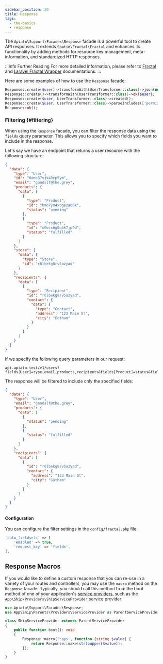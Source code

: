 ```yaml
---
sidebar_position: 20
title: Response
tags:
  - the-basics
  - response
---
```


The `Apiato\Support\Facades\Response` facade is a powerful tool to create API responses.
It extends `Spatie\Fractal\Fractal` and enhances its functionality by
adding methods for resource key management, meta-information, and standardized HTTP responses.

:::info Further Reading
For more detailed information,
please refer to [Fractal](https://fractal.thephpleague.com/transformers/) and [Laravel Fractal Wrapper](https://github.com/spatie/laravel-fractal) documentations.
:::

Here are some examples of how to use the `Response` facade:

```php
Response::create($user)->transformWith(UserTransformer::class)->json(null, 200);
Response::create()->transformWith(UserTransformer::class)->ok($user);
Response::create($user, UserTransformer::class)->created();
Response::create($user, UserTransformer::class)->parseIncludes(['permissions'])->toArray();
Response::ok();
```

### Filtering {#filtering}
When using the `Response` facade, you can filter the response data using the `fields` query parameter.
This allows you to specify which fields you want to include in the response.

Let's say we have an endpoint that returns a user resource with the following structure:
```json
{
  "data": {
    "type": "User",
    "id": "0one37vjk49rp5ym",
    "email": "gandalf@the.grey",
    "products": {
      "data": [
        {
          "type": "Product",
          "id": "bmo7y84xpgeza06k",
          "status": "pending"
        },
        {
          "type": "Product",
          "id": "o0wzxbg0q4k7jp9d",
          "status": "fulfilled"
        }
      ]
    },
    "store": {
      "data": {
        "type": "Store",
        "id": "r6lbekg8rv5ozyad"
      }
    },
    "recipients": {
      "data": [
        {
          "type": "Recipient",
          "id": "r6lbekg8rv5ozyad",
          "contact": {
            "data": {
              "type": "Contact",
              "address": "123 Main St",
              "city": "Gotham"
            }
          }
        }
      ]
    }
  }
}
```

If we specify the following query parameters in our request:
```
api.apiato.test/v1/users?fields[User]=type,email,products,recipients&fields[Product]=status&fields[Recipient]=id,contact&fields[Contact]=address,city
```

The response will be filtered to include only the specified fields:
```json
{
  "data": {
    "type": "User",
    "email": "gandalf@the.grey",
    "products": {
      "data": [
        {
          "status": "pending"
        },
        {
          "status": "fulfilled"
        }
      ]
    },
    "recipients": {
      "data": [
        {
          "id": "r6lbekg8rv5ozyad",
          "contact": {
            "address": "123 Main St",
            "city": "Gotham"
          }
        }
      ]
    }
  }
}
```

#### Configuration
You can configure the filter settings in the `config/fractal.php` file.
```php
'auto_fieldsets' => [
    'enabled' => true,
    'request_key' => 'fields',
],
```

## Response Macros
If you would like to define a custom response that you can re-use in a variety of your routes and controllers,
you may use the `macro` method on the `Response` facade.
Typically,
you should call this method from the boot method of one of your application's [service providers](../components/optional-components/service-providers.mdx),
such as the `App\Ship\Providers\ShipServiceProvider` service provider:

```php
use Apiato\Support\Facades\Response;
use App\Ship\Parents\Providers\ServiceProvider as ParentServiceProvider;

class ShipServiceProvider extends ParentServiceProvider
{
    public function boot(): void
    {
        Response::macro('caps', function (string $value) {
            return Response::make(strtoupper($value));
        });
    }
}
```
